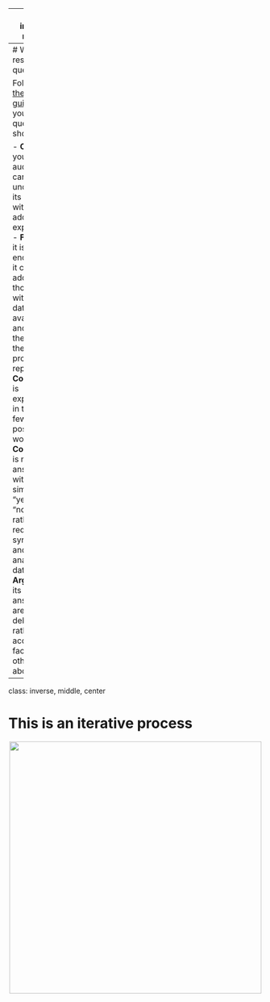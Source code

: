 
---
class: inverse, middle

## If you haven't already, now would be a good time to start working on your projects

<br>

## **You have 2 weeks until proposals are due**

---
# Writing a research question

Following [these guidelines](https://writingcenter.gmu.edu/guides/how-to-write-a-research-question), your question should be:

- **Clear**: your audience can easily understand its purpose without additional explanation.
- **Focused**: it is narrow enough that it can be addressed thoroughly with the data available and within the limits of the final project report.
- **Concise**: it is expressed in the fewest possible words.
- **Complex**: it is not answerable with a simple "yes" or "no," but rather requires synthesis and analysis of data.
- **Arguable**: its potential answers are open to debate rather than accepted facts (do others care about it?)

---
class: inverse, middle, center

# This is an iterative process

<center>
<img src="images/rq_iteration.png" width=500>
</center>
